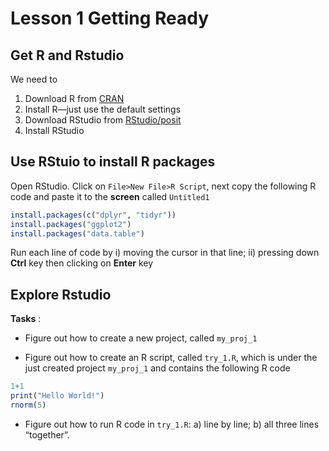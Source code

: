 # Lesson 1 Getting Ready {#L1}

## Get R and Rstudio

We need to

1. Download R from [CRAN](https://cran.r-project.org/)
1. Install R---just use the default settings
1. Download RStudio from [RStudio/posit](https://posit.co/downloads/)
1. Install RStudio

## Use RStuio to install R packages

Open RStudio. Click on `File>New File>R Script`, next copy the following R code and paste it to the **screen** called `Untitled1`

```r
install.packages(c("dplyr", "tidyr"))
install.packages("ggplot2")
install.packages("data.table")
```

Run each line of code by i) moving the cursor in that line; ii) pressing down **Ctrl** key then clicking on **Enter** key

## Explore Rstudio

**Tasks** :

- Figure out how to create a new project, called `my_proj_1`

- Figure out how to create an R script, called `try_1.R`, which is under the just created project `my_proj_1` and  contains the following R code
```r
1+1
print("Hello World!")
rnorm(5)
```

- Figure out how to run R code in `try_1.R`: a) line by line; b) all three lines "together".



